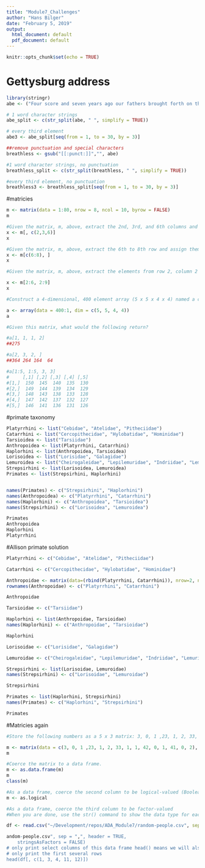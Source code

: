 ```yaml
---
title: "Module7_Challenges"
author: "Hans Bilger"
date: "February 5, 2019"
output:
  html_document: default
  pdf_document: default
---
```


```r
knitr::opts_chunk$set(echo = TRUE)
```

# Gettysburg address
```r
library(stringr)
abe <- ("Four score and seven years ago our fathers brought forth on this continent, a new nation, conceived in Liberty, and dedicated to the proposition that all men are created equal.")

# 1 word character strings
abe_split <- c(str_split(abe, " ", simplify = TRUE))

# every third element
abe3 <- abe_split[seq(from = 1, to = 30, by = 3)]

##remove punctuation and special characters
breathless <- gsub("[[:punct:]]","", abe)

#1 word character strings, no punctuation
breathless_split <- c(str_split(breathless, " ", simplify = TRUE))

#every third element, no punctuation
breathless3 <- breathless_split[seq(from = 1, to = 30, by = 3)]

```

#matricies
```r

m <- matrix(data = 1:80, nrow = 8, ncol = 10, byrow = FALSE)
m

#Given the matrix, m, above, extract the 2nd, 3rd, and 6th columns and assign them to the variable x
x <- m[, c(2,3,6)]
x

#Given the matrix, m, above, extract the 6th to 8th row and assign them to the variable x
x <- m[c(6:8), ]
x

#Given the matrix, m, above, extract the elements from row 2, column 2 to row 6, column 9 and assign them to the variable x

x <- m[2:6, 2:9]
x

#Construct a 4-dimensional, 400 element array (5 x 5 x 4 x 4) named a consisting of the numbers 400 to 1 (i.e., a descending series)

a <- array(data = 400:1, dim = c(5, 5, 4, 4))
a

#Given this matrix, what would the following return?

#a[1, 1, 1, 2]
##275

#a[2, 3, 2, ]
##364 264 164  64

#a[1:5, 1:5, 3, 3]
#     [,1] [,2] [,3] [,4] [,5]
#[1,]  150  145  140  135  130
#[2,]  149  144  139  134  129
#[3,]  148  143  138  133  128
#[4,]  147  142  137  132  127
#[5,]  146  141  136  131  126

```

#primate taxonomy
```r

Platyrrhini <- list("Cebidae", "Atelidae", "Pitheciidae")
Catarrhini <- list("Cercopithecidae", "Hylobatidae", "Hominidae")
Tarsioidea <- list("Tarsiidae")
Anthropoidea <- list(Platyrrhini, Catarrhini)
Haplorhini <- list(Anthropoidea, Tarsioidea)
Lorisoidea <- list("Lorisidae", "Galagidae")
Lemuroidea <- list("Cheirogaleidae", "Lepilemuridae", "Indriidae", "Lemuridae", "Daubentoniidae")
Strepsirhini <- list(Lorisoidea, Lemuroidea)
Primates <- list(Strepsirhini, Haplorhini)


names(Primates) <- c("Strepsirhini", "Haplorhini")
names(Anthropoidea) <- c("Platyrrhini", "Catarrhini")
names(Haplorhini) <- c("Anthropoidea", "Tarsioidea")
names(Strepsirhini) <- c("Lorisoidea", "Lemuroidea")

Primates
Anthropoidea
Haplorhini
Platyrrhini
```

#Allison primate solution
```r

Platyrrhini <- c("Cebidae", "Atelidae", "Pitheciidae")

Catarrhini <- c("Cercopithecidae", "Hylobatidae", "Hominidae")

Anthropoidae <- matrix(data=(rbind(Platyrrhini, Catarrhini)), nrow=2, ncol=3, byrow=FALSE)
rownames(Anthropoidae) <- c("Platyrrhini", "Catarrhini")

Anthropoidae

Tarsioidae <- c("Tarsiidae")

Haplorhini <- list(Anthropoidae, Tarsioidae)
names(Haplorhini) <- c("Anthropoidae", "Tarsioidae")

Haplorhini

Lorisoidae <- c("Lorisidae", "Galagidae")

Lemuroidae <- c("Cheirogaleidae", "Lepilemuridae", "Indriidae", "Lemuridae", "Daubentoniidae")

Strepsirhini <- list(Lorisoidae, Lemuroidae)
names(Strepsirhini) <- c("Lorisoidae", "Lemuroidae")

Strepsirhini

Primates <- list(Haplorhini, Strepsirhini)
names(Primates) <- c("Haplorhini", "Strepsirhini")

Primates
```

#Matricies again
```r
#Store the following numbers as a 5 x 3 matrix: 3, 0, 1 ,23, 1, 2, 33, 1, 1, 42, 0, 1, 41, 0, 2. Be sure to fill the matrix ROWWISE.

m <- matrix(data = c(3, 0, 1 ,23, 1, 2, 33, 1, 1, 42, 0, 1, 41, 0, 2), nrow = 5, ncol = 3, byrow = TRUE)
m

#Coerce the matrix to a data frame.
m <- as.data.frame(m)
m
class(m)

#As a data frame, coerce the second column to be logical-valued (Boolean)
m <- as.logical

#As a data frame, coerce the third column to be factor-valued
#When you are done, use the str() command to show the data type for each variable in your dataframe.

```


```r

df <- read.csv("~/Development/repos/ADA_Module7/random-people.csv", sep = ",", header = TRUE, stringsAsFactors = FALSE)

andom-people.csv", sep = ",", header = TRUE, 
    stringsAsFactors = FALSE)
# only print select columns of this data frame head() means we will also
# only print the first several rows
head(df[, c(1, 3, 4, 11, 12)])

```